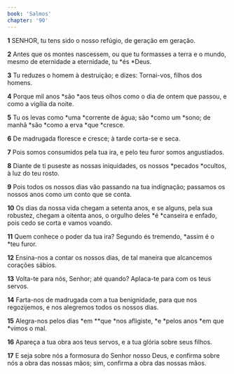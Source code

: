 ```yaml
---
book: 'Salmos'
chapter: '90'
---
```


**1** SENHOR, tu tens sido o nosso refúgio, de geração em geração.

**2** Antes que os montes nascessem, ou que tu formasses a terra e o mundo, mesmo de eternidade a eternidade, tu *és *Deus.

**3** Tu reduzes o homem à destruição; e dizes: Tornai-vos, filhos dos homens.

**4** Porque mil anos *são *aos teus olhos como o dia de ontem que passou, e como a vigília da noite.

**5** Tu os levas como *uma *corrente de água; são *como um *sono; de manhã *são *como a erva *que *cresce.

**6** De madrugada floresce e cresce; à tarde corta-se e seca.

**7** Pois somos consumidos pela tua ira, e pelo teu furor somos angustiados.

**8** Diante de ti puseste as nossas iniquidades, os nossos *pecados *ocultos, à luz do teu rosto.

**9** Pois todos os nossos dias vão passando na tua indignação; passamos os nossos anos como um conto que se conta.

**10** Os dias da nossa vida chegam a setenta anos, e se alguns, pela sua robustez, chegam a oitenta anos, o orgulho deles *é *canseira e enfado, pois cedo se corta e vamos voando.

**11** Quem conhece o poder da tua ira? Segundo és tremendo, *assim é o *teu furor.

**12** Ensina-nos a contar os nossos dias, de tal maneira que alcancemos corações sábios.

**13** Volta-te para nós, Senhor; até quando? Aplaca-te para com os teus servos.

**14** Farta-nos de madrugada com a tua benignidade, para que nos regozijemos, e nos alegremos todos os nossos dias.

**15** Alegra-nos pelos dias *em \*\*que *nos afligiste, *e *pelos anos *em que *vimos o mal.

**16** Apareça a tua obra aos teus servos, e a tua glória sobre seus filhos.

**17** E seja sobre nós a formosura do Senhor nosso Deus, e confirma sobre nós a obra das nossas mãos; sim, confirma a obra das nossas mãos.

